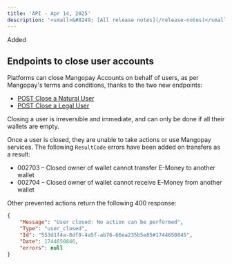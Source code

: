 ```yaml
---
title: 'API - Apr 14, 2025'  
description: '<small>&#8249; [All release notes](/release-notes)</small>'  
---
```


<div class="release-notes-page">

<div class="pill pill-green">Added</div>

## Endpoints to close user accounts

Platforms can close Mangopay Accounts on behalf of users, as per Mangopay's terms and conditions, thanks to the two new endpoints: 
- [POST Close a Natural User](/api-reference/users/close-natural-user)
- [POST Close a Legal User](/api-reference/users/close-legal-user)

Closing a user is irreversible and immediate, and can only be done if all their wallets are empty.

Once a user is closed, they are unable to take actions or use Mangopay services. The following `ResultCode` errors have been added on transfers as a result:
- 002703 – Closed owner of wallet cannot transfer E-Money to another wallet
- 002704 – Closed owner of wallet cannot receive E-Money from another wallet

Other prevented actions return the following 400 response: 
```json 400 
{
    "Message": "User closed: No action can be performed",
    "Type": "user_closed",
    "Id": "553d1f4a-8df9-4a5f-ab76-66ea235b5e85#1744650845",
    "Date": 1744650846,
    "errors": null
}
```
</div>